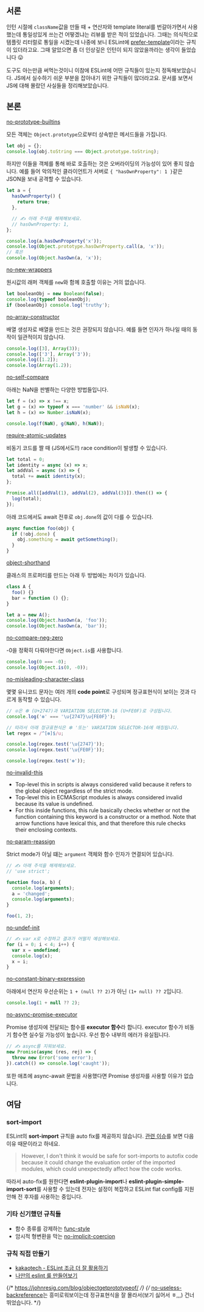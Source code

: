 ## 서론

인턴 시절에 `className`값을 만들 때 + 연산자와 template literal를 번갈아가면서
사용했는데 통일성있게 쓰는건 어떻겠냐는 리뷰를 받은 적이 있었습니다. 그때는
의식적으로 템플릿 리터럴로 통일을 시켰는데 나중에 보니 ESLint에
[prefer-template](https://eslint.org/docs/latest/rules/prefer-template)이라는
규칙이 있더라고요. 그때 알았으면 좀 더 인상깊은 인턴이 되지 않았을까라는 생각이
들었습니다 😛

도구도 아는만큼 써먹는것이니 이참에 ESLint에 어떤 규칙들이 있는지
정독해보았습니다. JS에서 실수하기 쉬운 부분을 잡아내기 위한 규칙들이 많더라고요.
문서를 보면서 JS에 대해 몰랐던 사실들을 정리해보았습니다.

## 본론

[no-prototype-builtins](https://eslint.org/docs/latest/rules/no-prototype-builtins)

모든 객체는 `Object.prototype`으로부터 상속받은 메서드들을 가집니다.

```js
let obj = {};
console.log(obj.toString === Object.prototype.toString);
```

하지만 이들을 객체를 통해 바로 호출하는 것은 오버라이딩의 가능성이 있어 좋지
않습니다. 예를 들어 악의적인 클라이언트가 서버로 `{ "hasOwnProperty": 1 }`같은
JSON을 보내 공격할 수 있습니다.

```js
let a = {
  hasOwnProperty() {
    return true;
  },

  // ✍️ 아래 주석을 해제해보세요.
  // hasOwnProperty: 1,
};

console.log(a.hasOwnProperty('x'));
console.log(Object.prototype.hasOwnProperty.call(a, 'x'));
// 혹은
console.log(Object.hasOwn(a, 'x'));
```

[no-new-wrappers](https://eslint.org/docs/latest/rules/no-new-wrappers)

원시값의 래퍼 객체를 `new`와 함께 호출할 이유는 거의 없습니다.

```js
let booleanObj = new Boolean(false);
console.log(typeof booleanObj);
if (booleanObj) console.log('truthy');
```

[no-array-constructor](https://eslint.org/docs/latest/rules/no-array-constructor)

배열 생성자로 배열을 만드는 것은 권장되지 않습니다. 예를 들면 인자가 하나일 때의
동작이 일관적이지 않습니다.

```js
console.log([3], Array(3));
console.log(['3'], Array('3'));
console.log([1.2]);
console.log(Array(1.2));
```

[no-self-compare](https://eslint.org/docs/latest/rules/no-self-compare)

아래는 NaN을 판별하는 다양한 방법들입니다.

```js
let f = (x) => x !== x;
let g = (x) => typeof x === 'number' && isNaN(x);
let h = (x) => Number.isNaN(x);

console.log(f(NaN), g(NaN), h(NaN));
```

[require-atomic-updates](https://eslint.org/docs/latest/rules/require-atomic-updates)

비동기 코드를 짤 때 (JS에서도!!) race condition이 발생할 수 있습니다.

```js
let total = 0;
let identity = async (x) => x;
let addVal = async (x) => {
  total += await identity(x);
};

Promise.all([addVal(1), addVal(2), addVal(3)]).then(() => {
  log(total);
});
```

아래 코드에서도 await 전후로 `obj.done`의 값이 다를 수 있습니다.

```js
async function foo(obj) {
  if (!obj.done) {
    obj.something = await getSomething();
  }
}
```

[object-shorthand](https://eslint.org/docs/latest/rules/object-shorthand)

클래스의 프로퍼티를 만드는 아래 두 방법에는 차이가 있습니다.

```js
class A {
  foo() {}
  bar = function () {};
}

let a = new A();
console.log(Object.hasOwn(a, 'foo'));
console.log(Object.hasOwn(a, 'bar'));
```

[no-compare-neg-zero](https://eslint.org/docs/latest/rules/no-compare-neg-zero)

-0을 정확히 다뤄야한다면 `Object.is`를 사용합니다.

```js
console.log(0 === -0);
console.log(Object.is(0, -0));
```

[no-misleading-character-class](https://eslint.org/docs/latest/rules/no-misleading-character-class)

몇몇 유니코드 문자는 여러 개의 **code point**로 구성되며 정규표현식이 보이는
것과 다르게 동작할 수 있습니다.

```js
// ❇️은 ❇ (U+2747)과 VARIATION SELECTOR-16 (U+FE0F)로 구성됩니다.
console.log('❇️' === '\u{2747}\u{FE0F}');

// 따라서 아래 정규표현식은 ❇ '또는' VARIATION SELECTOR-16에 매칭됩니다.
let regex = /^[❇️]$/u;

console.log(regex.test('\u{2747}'));
console.log(regex.test('\u{FE0F}'));

console.log(regex.test('❇️'));
```

[no-invalid-this](https://eslint.org/docs/latest/rules/no-invalid-this)

- Top-level this in scripts is always considered valid because it refers to the
  global object regardless of the strict mode.
- Top-level this in ECMAScript modules is always considered invalid because its
  value is undefined.
- For this inside functions, this rule basically checks whether or not the
  function containing this keyword is a constructor or a method. Note that arrow
  functions have lexical this, and that therefore this rule checks their
  enclosing contexts.

[no-param-reassign](https://eslint.org/docs/latest/rules/no-param-reassign)

Strict mode가 아닐 떄는 `argument` 객체와 함수 인자가 연결되어 있습니다.

```js
// ✍️ 아래 주석을 해제해보세요.
// 'use strict';

function foo(a, b) {
  console.log(arguments);
  a = 'changed';
  console.log(arguments);
}

foo(1, 2);
```

[no-undef-init](https://eslint.org/docs/latest/rules/no-undef-init)

```js
// ✍️ var x로 수정하고 결과가 어떨지 예상해보세요.
for (i = 0; i < 4; i++) {
  var x = undefined;
  console.log(x);
  x = i;
}
```

[no-constant-binary-expression](https://eslint.org/docs/latest/rules/no-constant-binary-expression)

아래에서 연산자 우선순위는 `1 + (null ?? 2)`가 아닌 `(1+ null) ?? 2`입니다.

```js
console.log(1 + null ?? 2);
```

[no-async-promise-executor](https://eslint.org/docs/latest/rules/no-async-promise-executor)

Promise 생성자에 전달되는 함수를 **executor 함수**라 합니다. executor 함수가
비동기 함수면 실수일 가능성이 높습니다. 우선 함수 내부의 에러가 유실됩니다.

```js
// ✍️ async를 지워보세요.
new Promise(async (res, rej) => {
  throw new Error('some error');
}).catch(() => console.log('caught'));
```

또한 애초에 async-await 문법을 사용했다면 Promise 생성자를 사용할 이유가
없습니다.

## 여담

### sort-import

ESLint의 **sort-import** 규칙을 auto fix를 제공하지 않습니다.
[관련 이슈](https://github.com/eslint/eslint/issues/11542)를 보면 다음 이유
때문이라고 하네요.

> However, I don't think it would be safe for sort-imports to autofix code
> because it could change the evaluation order of the imported modules, which
> could unexpectedly affect how the code works.

따라서 auto-fix를 원한다면 **eslint-plugin-import**나
**eslint-plugin-simple-import-sort**를 사용할 수 있는데 전자는 설정이 복잡하고
ESLint flat config를 지원 안해 전 후자를 사용하는 중입니다.

### 기타 신기했던 규칙들

- 함수 종류를 강제하는
  [func-style](https://eslint.org/docs/latest/rules/func-style)
- 암시적 형변환을 막는
  [no-implicit-coercion](https://eslint.org/docs/latest/rules/no-implicit-coercion)

### 규칙 직접 만들기

- [kakaotech - ESLint 조금 더 잘 활용하기](https://tech.kakao.com/posts/375)
- [나만의 eslint 룰 만들어보기 ](https://yceffort.kr/2022/06/how-to-write-my-own-eslint-rules)

{/* https://johnresig.com/blog/objectgetprototypeof/ */}
{/* [no-useless-backreference](https://eslint.org/docs/latest/rules/no-useless-backreference)는 흥미로워보이는데 정규표현식을 잘 몰라서(보기 싫어서 ㅎ,,,) 건너뛰었습니다. */}
